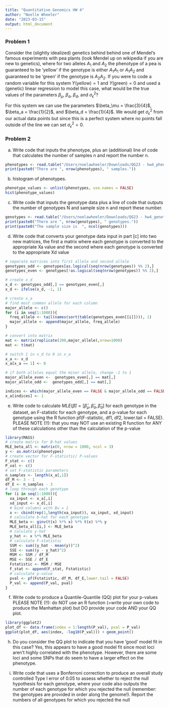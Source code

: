 ```yaml
---
title: "Quantitative Genomics HW 4"
author: "Noelle Wheeler"
date: "2023-03-15"
output: html_document
---
```


### Problem 1

Consider the (slightly idealized) genetics behind behind one of Mendel's famous experiments with pea plants (look Mendel up on wikipedia if you are new to genetics), where for two alleles $A_1$ and $A_2$ the phenotype of a pea is guaranteed to be 'yellow' if the genotype is either $A_1A_1$ or $A_1A_2$ and guaranteed to be 'green' if the genotype is $A_2A_2$.  If you were to code a random variable for this system $Y($yellow$) = 1$ and $Y($green$) = 0$ and used a (genetic) linear regression to model this case, what would be the true values of the parameters $\beta_\mu$, $\beta_a$, $\beta_d$, and $\sigma^2_\epsilon$?

For this system we can use the parameters $\beta_\mu = \frac{3}{4}$, $\beta_a = \frac{1}{2}$, and $\beta_d = \frac{1}{4}$. We would get $\sigma^2_\epsilon$ from our actual data points but since this is a perfect system where no points fall outside of the line we can set $\sigma^2_\epsilon = 0$.

### Problem 2

a. Write code that inputs the phenotype, plus an (additional) line of code that calculates the number of samples n and report the number n.
```r
phenotypes <- read.table("/Users/noelawheeler/Downloads/QG23 - hw4_phenotypes.txt")
print(paste0("There are ", nrow(phenotypes), " samples."))
```

b. histogram of phenotypes.
```r
phenotype_values <- unlist(phenotypes, use.names = FALSE)
hist(phenotype_values)
```

c. Write code that inputs the genotype data plus a line of code that outputs the number of genotypes N and sample size n and report these number.
```r
genotypes <- read.table("/Users/noelawheeler/Downloads/QG23 - hw4_genotypes.txt")
print(paste0("There are ", nrow(genotypes), " genotypes."))
print(paste0("The sample size is  ", ncol(genotypes)))
```

d. Write code that converts your genotype data input in part [c] into two new matrices, the first a matrix where each genotype is converted to the appropriate Xa value and the second where each genotype is converted to the appropriate Xd value
```r
# separate matrices into first allele and second allele 
genotypes_odd <- genotypes[as.logical(seq(nrow(genotypes)) %% 2),]
genotypes_even <- genotypes[!as.logical(seq(nrow(genotypes)) %% 2),]

# create x_d
x_d <- genotypes_odd[,] == genotypes_even[,]
x_d <- ifelse(x_d, -1, 1)

# create x_a
# find most common allele for each column
major_allele <- c()
for (i in seq(1:1000)){
  freq_allele <- tail(names(sort(table(genotypes_even[[i]]))), 1)
  major_allele <- append(major_allele, freq_allele)
}

# convert into matrix
mat <- matrix(replicate(200,major_allele),nrow=1000)
mat <- t(mat)

# switch 1 in x_d to 0 in x_a
x_a <- x_d
x_a[x_a == 1] <- 0

# if both alleles equal the minor allele, change -1 to 1
major_allele_even <-  genotypes_even[,] == mat[,]
major_allele_odd <-  genotypes_odd[,] == mat[,]

indices <- which(major_allele_even == FALSE & major_allele_odd == FALSE, arr.ind = TRUE)
x_a[indices] <- 1
```

e.  Write code to calculate $MLE(\hat{\beta}) = [\hat{\beta}_\mu, \hat{\beta}_a, \hat{\beta}_d]$ for each genotype in the dataset, an F-statistic for each genotype, and a p-value for each genotype using the R function pf(F-statistic, df1, df2, lower.tail = FALSE).   PLEASE NOTE (!!): that you may NOT use an existing R function for ANY of these calculations other than the calculation of the p-value
```r
library(MASS)
# create matrix for B-hat values
MLE_beta_all <- matrix(0, nrow = 1000, ncol = 3)
y <- as.matrix(phenotypes)
# create vector for F-statistic/ P-values
F_stat <- c()
P_val <- c()
# set F-statistic parameters
n_samples <- length(x_a[,1])
df_M <- 3 - 1
df_E <- n_samples - 3
# loop through each genotype
for (i in seq(1:1000)){
  xa_input <- x_a[,i]
  xd_input <- x_d[,i]
  # bind columns with Bu = 1
  x <- cbind(rep(1,length(xa_input)), xa_input, xd_input)
  # calculate b-hat for each genotype
  MLE_beta <- ginv(t(x) %*% x) %*% t(x) %*% y
  MLE_beta_all[i,] <- MLE_beta
  # calulate y-hat
  y_hat <- x %*% MLE_beta
  # calculate F-statistic
  SSM <- sum((y_hat - mean(y))^2)
  SSE <- sum((y - y_hat)^2)
  MSM <- SSM / df_M
  MSE <- SSE / df_E
  Fstatistic <- MSM / MSE
  F_stat <- append(F_stat, Fstatistic)
  # calculate p-value
  pval <- pf(Fstatistic, df_M, df_E,lower.tail = FALSE)
  P_val <- append(P_val, pval)
}

```

f. Write code to produce a Quantile-Quantile (QQ) plot for your p-values PLEASE NOTE (!!): do NOT use an R function (=write your own code to produce the Manhattan plot) but DO provide your code AND your QQ plot.
```r
library(ggplot2)
plot_df <- data.frame(index = 1:length(P_val), pval = P_val)
ggplot(plot_df, aes(index, -log10(P_val))) + geom_point()
```

h. Do you consider the QQ plot to indicate that you have ‘good’ model fit in this case?
Yes, this appears to have a good model fit since most loci aren't highly correlated with the phenotype. However, there are some loci and some SNPs that do seem to have a larger effect on the phenotype. 

i. Write code that uses a Bonferroni correction to produce an overall study controlled Type I error of 0.05 to assess whether to reject the null hypothesis for each genotype, where your code also outputs the number of each genotype for which you rejected the null (remember: the genotypes are provided in order along the genome!). Report the numbers of all genotypes for which you rejected the null
```r

```


